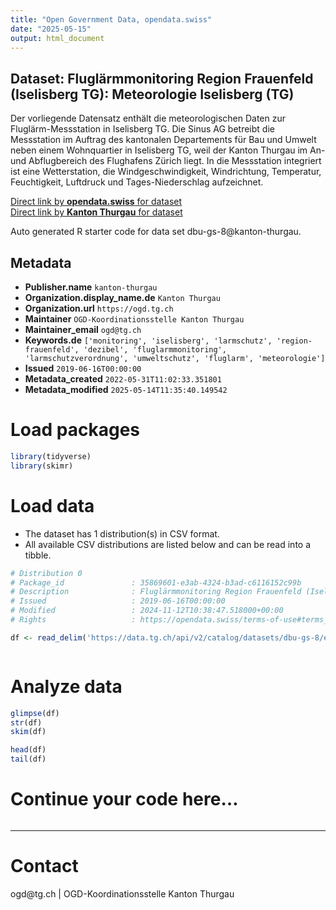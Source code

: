 ```yaml
---
title: "Open Government Data, opendata.swiss"
date: "2025-05-15"
output: html_document
---
```


## Dataset: Fluglärmmonitoring Region Frauenfeld (Iselisberg TG): Meteorologie Iselisberg (TG)

Der vorliegende Datensatz enthält die meteorologischen Daten zur Fluglärm-Messstation in Iselisberg TG. Die Sinus AG betreibt die Messstation im Auftrag des kantonalen Departements für Bau und Umwelt neben einem Wohnquartier in Iselisberg TG, weil der Kanton Thurgau im An- und Abflugbereich des Flughafens Zürich liegt. In die Messstation integriert ist eine Wetterstation, die Windgeschwindigkeit, Windrichtung, Temperatur, Feuchtigkeit, Luftdruck und Tages-Niederschlag aufzeichnet.

[Direct link by **opendata.swiss** for dataset](https://opendata.swiss/de/dataset/fluglarmmonitoring-region-frauenfeld-iselisberg-tg-meteorologie-iselisberg-tg)<br>
[Direct link by **Kanton Thurgau** for dataset](https://data.tg.ch/explore/dataset/dbu-gs-8/)

Auto generated R starter code for data set dbu-gs-8@kanton-thurgau.

## Metadata

- **Publisher.name** `kanton-thurgau`
- **Organization.display_name.de** `Kanton Thurgau`
- **Organization.url** `https://ogd.tg.ch`
- **Maintainer** `OGD-Koordinationsstelle Kanton Thurgau`
- **Maintainer_email** `ogd@tg.ch`
- **Keywords.de** `['monitoring', 'iselisberg', 'larmschutz', 'region-frauenfeld', 'dezibel', 'fluglarmmonitoring', 'larmschutzverordnung', 'umweltschutz', 'fluglarm', 'meteorologie']`
- **Issued** `2019-06-16T00:00:00`
- **Metadata_created** `2022-05-31T11:02:33.351801`
- **Metadata_modified** `2025-05-14T11:35:40.149542`


# Load packages

```r

library(tidyverse)
library(skimr)

```

# Load data

-   The dataset has 1 distribution(s) in CSV format.
-   All available CSV distributions are listed below and can be read into a tibble.

```r

# Distribution 0
# Package_id               : 35869601-e3ab-4324-b3ad-c6116152c99b
# Description              : Fluglärmmonitoring Region Frauenfeld (Iselisberg TG): Meteorologie Iselisberg (TG) (csv)
# Issued                   : 2019-06-16T00:00:00
# Modified                 : 2024-11-12T10:38:47.518000+00:00
# Rights                   : https://opendata.swiss/terms-of-use#terms_by

df <- read_delim('https://data.tg.ch/api/v2/catalog/datasets/dbu-gs-8/exports/csv?use_labels=true')



```

# Analyze data

```r

glimpse(df)
str(df)
skim(df)

head(df)
tail(df)

```

# Continue your code here...

```r

```

------------------------------------------------------------------------

# Contact

ogd@tg.ch | OGD-Koordinationsstelle Kanton Thurgau

